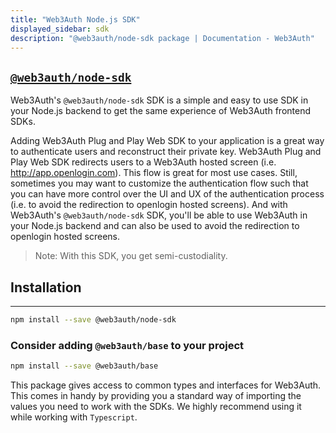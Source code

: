 ```yaml
---
title: "Web3Auth Node.js SDK"
displayed_sidebar: sdk
description: "@web3auth/node-sdk package | Documentation - Web3Auth"
---
```


## [`@web3auth/node-sdk`](https://npmjs.com/package/@web3auth/node-sdk)

Web3Auth's `@web3auth/node-sdk` SDK is a simple and easy to use SDK in your Node.js backend to get the same experience of Web3Auth frontend SDKs.

Adding Web3Auth Plug and Play Web SDK to your application is a great way to authenticate users and reconstruct their private key. Web3Auth Plug and
Play Web SDK redirects users to a Web3Auth hosted screen (i.e. http://app.openlogin.com). This flow is great for most use cases. Still, sometimes you
may want to customize the authentication flow such that you can have more control over the UI and UX of the authentication process (i.e. to avoid the
redirection to openlogin hosted screens). And with Web3Auth's `@web3auth/node-sdk` SDK, you'll be able to use Web3Auth in your Node.js backend and can
also be used to avoid the redirection to openlogin hosted screens.

> Note: With this SDK, you get semi-custodiality.

## Installation

---

```bash npm2yarn
npm install --save @web3auth/node-sdk
```

### Consider adding `@web3auth/base` to your project

```bash npm2yarn
npm install --save @web3auth/base
```

This package gives access to common types and interfaces for Web3Auth. This comes in handy by providing you a standard way of importing the values you
need to work with the SDKs. We highly recommend using it while working with `Typescript`.
